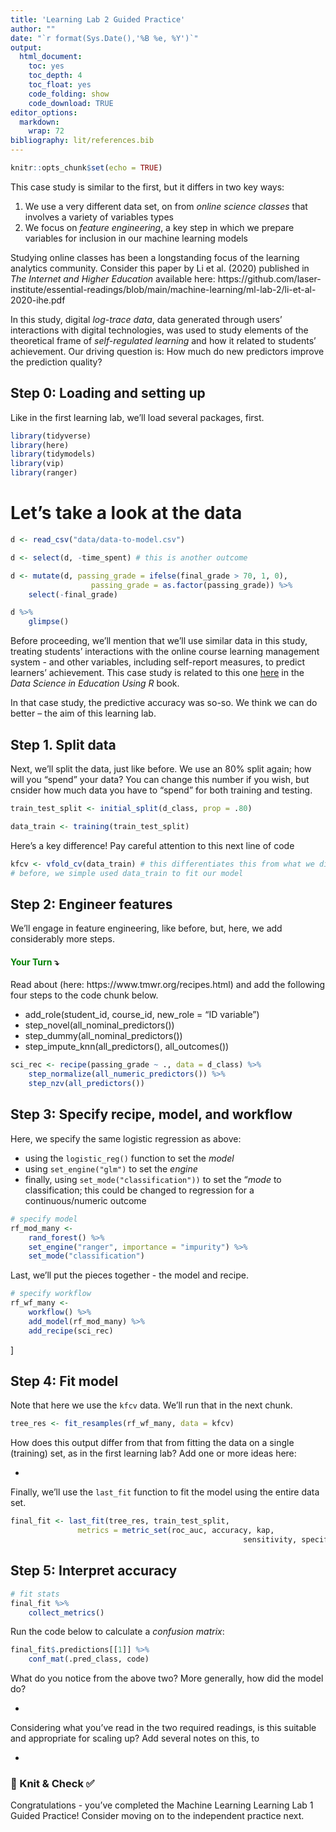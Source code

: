 ```yaml
---
title: 'Learning Lab 2 Guided Practice'
author: ""
date: "`r format(Sys.Date(),'%B %e, %Y')`"
output:
  html_document:
    toc: yes
    toc_depth: 4
    toc_float: yes
    code_folding: show
    code_download: TRUE
editor_options:
  markdown:
    wrap: 72
bibliography: lit/references.bib
---
```


```r
knitr::opts_chunk$set(echo = TRUE)
```

This case study is similar to the first, but it differs in two key ways:

1. We use a very different data set, on from _online science classes_ that involves a variety of variables types
2. We focus on _feature engineering_, a key step in which we prepare variables for inclusion in our machine learning models

Studying online classes has been a longstanding focus of the learning analytics community. Consider this paper by Li et al. (2020) published in *The Internet and Higher Education* available here: https://github.com/laser-institute/essential-readings/blob/main/machine-learning/ml-lab-2/li-et-al-2020-ihe.pdf

In this study, digital _log-trace data_, data generated through users' interactions with digital technologies, was used to study elements of the theoretical frame of _self-regulated learning_ and how it related to students' achievement.
Our driving question is: How much do new predictors improve the prediction quality?

## Step 0: Loading and setting up

Like in the first learning lab, we'll load several packages, first.

```r
library(tidyverse)
library(here)
library(tidymodels)
library(vip)
library(ranger)
```

# Let's take a look at the data

```r
d <- read_csv("data/data-to-model.csv")

d <- select(d, -time_spent) # this is another outcome

d <- mutate(d, passing_grade = ifelse(final_grade > 70, 1, 0),
                  passing_grade = as.factor(passing_grade)) %>% 
    select(-final_grade)
```

```r
d %>% 
    glimpse()
```

Before proceeding, we'll mention that we'll use similar data in this study, treating students' interactions with the online course learning management system - and other variables, including self-report measures, to predict learners' achievement. This case study is related to this one [here](https://datascienceineducation.com/c14.html) in the _Data Science in Education Using R_ book.

In that case study, the predictive accuracy was so-so. We think we can do better -- the aim of this learning lab. 

## Step 1. Split data

Next, we'll split the data, just like before. We use an 80% split again; how will you "spend" your data? You can change this number if you wish, but cnsider how much data you have to "spend" for both training and testing.

```r
train_test_split <- initial_split(d_class, prop = .80)

data_train <- training(train_test_split)
```

Here's a key difference! Pay careful attention to this next line of code

```r
kfcv <- vfold_cv(data_train) # this differentiates this from what we did before
# before, we simple used data_train to fit our model
```

## Step 2: Engineer features

We'll engage in feature engineering, like before, but, here, we add considerably more steps.

#### [Your Turn]{style="color: green;"} ⤵ {style="font-style: normal; font-variant-caps: normal; letter-spacing: normal; orphans: auto; text-align: start; text-indent: 0px; text-transform: none; white-space: normal; widows: auto; word-spacing: 0px; -webkit-tap-highlight-color: rgba(26, 26, 26, 0.3); -webkit-text-size-adjust: auto; -webkit-text-stroke-width: 0px; text-decoration: none; caret-color: rgb(0, 0, 0); color: rgb(0, 0, 0);"}

Read about (here: https://www.tmwr.org/recipes.html) and add the following four steps to the code chunk below.

- add_role(student_id, course_id, new_role = "ID variable")  
- step_novel(all_nominal_predictors())  
- step_dummy(all_nominal_predictors())  
- step_impute_knn(all_predictors(), all_outcomes())  
    
```r
sci_rec <- recipe(passing_grade ~ ., data = d_class) %>% 
    step_normalize(all_numeric_predictors()) %>%
    step_nzv(all_predictors())
```

## Step 3: Specify recipe, model, and workflow

Here, we specify the same logistic regression as above:

- using the `logistic_reg()` function to set the *model*
- using `set_engine("glm")` to set the *engine*
- finally, using `set_mode("classification"))` to set the "*mode* to classification; this could be changed to regression for a continuous/numeric outcome
 
```r
# specify model
rf_mod_many <-
    rand_forest() %>%
    set_engine("ranger", importance = "impurity") %>%
    set_mode("classification")
```

Last, we'll put the pieces together - the model and recipe.

```r
# specify workflow
rf_wf_many <-
    workflow() %>%
    add_model(rf_mod_many) %>% 
    add_recipe(sci_rec)
```
]

## Step 4: Fit model

Note that here we use the `kfcv` data. We'll run that in the next chunk.

```r
tree_res <- fit_resamples(rf_wf_many, data = kfcv)
```

How does this output differ from that from fitting the data on a single (training) set, as in the first learning lab? Add one or more ideas here:

- 

Finally, we'll use the `last_fit` function to fit the model using the entire data set.

```r
final_fit <- last_fit(tree_res, train_test_split,
               metrics = metric_set(roc_auc, accuracy, kap, 
                                                    sensitivity, specificity, precision))
```

## Step 5: Interpret accuracy

```r
# fit stats
final_fit %>%
    collect_metrics()
```

Run the code below to calculate a _confusion matrix_:

```r
final_fit$.predictions[[1]] %>% 
    conf_mat(.pred_class, code)
```

What do you notice from the above two? More generally, how did the model do? 

- 

Considering what you've read in the two required readings, is this suitable and appropriate for scaling up? Add several notes on this, to

-

### 🧶 Knit & Check ✅

Congratulations - you've completed the Machine Learning Learning Lab 1 Guided Practice! Consider moving on to the independent practice next.